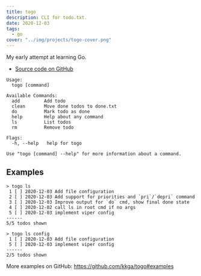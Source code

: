 ```yaml
---
title: togo
description: CLI for todo.txt.
date: 2020-12-03
tags:
  - go
cover: "../img/projects/togo-cover.png"
---
```


My early attempt at learning Go.

<ul class="aside">
  <li>
    <a target="_blank" rel="external" href="https://github.com/kkga/togo">
      Source code on GitHub
    </a>
  </li>
</ul>

```
Usage:
  togo [command]

Available Commands:
  add         Add todo
  clean       Move done todos to done.txt
  do          Mark todo as done
  help        Help about any command
  ls          List todos
  rm          Remove todo

Flags:
  -h, --help   help for togo

Use "togo [command] --help" for more information about a command.
```

## Examples

```
> togo ls
 1 [ ] 2020-12-03 Add file configuration
 2 [ ] 2020-12-03 Add support for priorities and `pri`/`depri` command
 3 [ ] 2020-12-03 Improve output for `do` cmd, show final done state
 4 [ ] 2020-12-02 call ls in root cmd if no args
 5 [ ] 2020-12-03 implement viper config
------
5/5 todos shown
```

```
> togo ls config
 1 [ ] 2020-12-03 Add file configuration
 5 [ ] 2020-12-03 implement viper config
------
2/5 todos shown
```

More examples on GitHub: https://github.com/kkga/togo#examples
